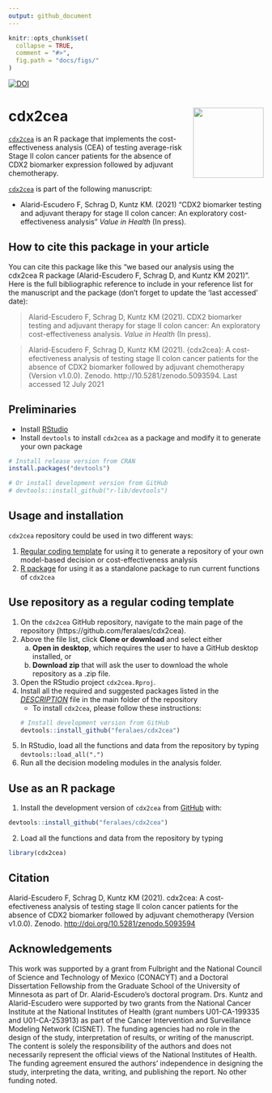 ```yaml
---
output: github_document
---
```


<!-- README.md is generated from README.Rmd. Please edit that file -->

```r
knitr::opts_chunk$set(
  collapse = TRUE,
  comment = "#>",
  fig.path = "docs/figs/"
)
```

[![DOI](https://zenodo.org/badge/331070175.svg)](https://zenodo.org/badge/latestdoi/331070175)

# cdx2cea <img src='man/figures/logo.png' align="right" height="139" />
<!-- <img src="docs/figs/under_const.jpeg" align="center" alt="" width="360" /> -->

[`cdx2cea`](https://github.com/feralaes/cdx2cea) is an R package that implements the cost-effectiveness analysis (CEA) of testing average-risk Stage II colon cancer patients for the absence of CDX2 biomarker expression followed by adjuvant chemotherapy. 
<!-- The main website of `cdx2cea` can be [found here](https://feralaes.github.io/cdx2cea/). -->

[`cdx2cea`](https://github.com/feralaes/cdx2cea) is part of the following manuscript:

- Alarid-Escudero F, Schrag D, Kuntz KM. (2021) "CDX2 biomarker testing and adjuvant therapy for stage II colon cancer: An exploratory cost-effectiveness analysis" *Value in Health* (In press).

<!-- The release that accompanies the published article has been archived in zenodo: https://zenodo.org/record/5093594#.YOyBjS1h3T8. -->

## How to cite this package in your article

You can cite this package like this "we based our analysis using the cdx2cea R package (Alarid-Escudero F, Schrag D, and Kuntz KM 2021)". Here is the full bibliographic reference to include in your reference list for the manuscript and the package (don't forget to update the 'last accessed' date):

> Alarid-Escudero F, Schrag D, Kuntz KM (2021). CDX2 biomarker testing and adjuvant therapy for stage II colon cancer: An exploratory cost-effectiveness analysis. *Value in Health* (In press). 

> Alarid-Escudero F, Schrag D, Kuntz KM (2021). {cdx2cea}: A cost-efectiveness analysis of testing stage II colon cancer patients for the absence of CDX2 biomarker followed by adjuvant chemotherapy (Version v1.0.0). Zenodo. http://10.5281/zenodo.5093594. Last accessed 12 July 2021

## Preliminaries
- Install [RStudio](https://www.rstudio.com/products/rstudio/download/)
- Install `devtools` to install `cdx2cea` as a package and modify it to generate your own package
```r
# Install release version from CRAN
install.packages("devtools")

# Or install development version from GitHub
# devtools::install_github("r-lib/devtools")
```

## Usage and installation 
`cdx2cea` repository could be used in two different ways:

1. [Regular coding template](#use-repository-as-a-regular-coding-template) for using it to generate a repository of your own model-based decision or cost-effectiveness analysis
2. [R package](#use-as-an-r-package) for using it as a standalone package to run current functions of `cdx2cea`

<!-- The main website of the package could be found in: https://feralaes.github.io/feralaes/ -->

## Use repository as a regular coding template
1. On the `cdx2cea` GitHub repository, navigate to the main page of the repository (https://github.com/feralaes/cdx2cea).
2. Above the file list, click **Clone or download** and select either 
    a. **Open in desktop**, which requires the user to have a GitHub desktop installed, or
    b. **Download zip** that will ask the user to download the whole repository as a .zip file.
3. Open the RStudio project `cdx2cea.Rproj`.
4. Install all the required and suggested packages listed in the  [*DESCRIPTION*](https://github.com/feralaes/cdx2cea/blob/master/DESCRIPTION) file in the main folder of the repository
    - To install `cdx2cea`, please follow these instructions:
```r
# Install development version from GitHub
devtools::install_github("feralaes/cdx2cea")
```
5. In RStudio, load all the functions and data from the repository by typing `devtools::load_all(".")`
6. Run all the decision modeling modules in the analysis folder.

## Use as an R package
1. Install the development version of `cdx2cea` from [GitHub](https://github.com) with:

```r
devtools::install_github("feralaes/cdx2cea")
```

2. Load all the functions and data from the repository by typing 
```r
library(cdx2cea)
```

## Citation

Alarid-Escudero F, Schrag D, Kuntz KM (2021). cdx2cea: A cost-efectiveness analysis of testing stage II colon cancer patients for the absence of CDX2 biomarker followed by adjuvant chemotherapy (Version v1.0.0). Zenodo. [http://doi.org/10.5281/zenodo.5093594](http://doi.org/10.5281/zenodo.5093594)

## Acknowledgements

This work was supported by a grant from Fulbright and the National Council of Science and Technology of Mexico (CONACYT) and a Doctoral Dissertation Fellowship from the Graduate School of the University of Minnesota as part of Dr. Alarid-Escudero's doctoral program. Drs. Kuntz and Alarid-Escudero were supported by two grants from the National Cancer Institute at the National Institutes of Health (grant numbers U01-CA-199335 and U01-CA-253913) as part of the Cancer Intervention and Surveillance Modeling Network (CISNET). The funding agencies had no role in the design of the study, interpretation of results, or writing of the manuscript. The content is solely the responsibility of the authors and does not necessarily represent the official views of the National Institutes of Health. The funding agreement ensured the authors' independence in designing the study, interpreting the data, writing, and publishing the report. No other funding noted.